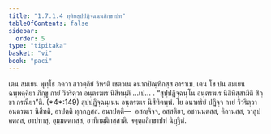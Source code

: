 ```yaml
---
title: "1.7.1.4 ทุติยสุปฺปฏิจฺฉนฺนสิกฺขาปท"
tableOfContents: false
sidebar:
  order: 5
type: "tipitaka"
basket: "vi"
book: "paci"
---
```



<DynamicBreadcrumb />

<Division number="579" book="paci">

<Paragraph number="1700" book="paci">
เตน สมเยน พุทฺโธ ภควา สาวตฺถิยํ วิหรติ เชตวเน อนาถปิณฺฑิกสฺส อาราเม. เตน โข ปน สมเยน ฉพฺพคฺคิยา ภิกฺขู กายํ วิวริตฺวา อนฺตรฆเร นิสีทนฺติ …เป… .
</Paragraph>

<Paragraph number="1701" book="paci">
<Emphasis>“สุปฺปฏิจฺฉนฺโน อนฺตรฆเร นิสีทิสฺสามีติ สิกฺขา กรณียา”</Emphasis>ติ. (*4*:<Emphasis>149</Emphasis>)
</Paragraph>

<Paragraph number="1702" book="paci">
สุปฺปฏิจฺฉนฺเนน อนฺตรฆเร นิสีทิตพฺพํ. โย อนาทริยํ ปฏิจฺจ กายํ วิวริตฺวา อนฺตรฆเร นิสีทติ, อาปตฺติ ทุกฺกฏสฺส.
</Paragraph>

<Paragraph number="1703" book="paci">
อนาปตฺติ—  อสญฺจิจฺจ, อสฺสติยา, อชานนฺตสฺส, คิลานสฺส, วาสูปคตสฺส, อาปทาสุ, อุมฺมตฺตกสฺส, อาทิกมฺมิกสฺสาติ.

</Paragraph>
</Division>

<Paragraph number="1704" type="center" book="paci">
จตุตฺถสิกฺขาปทํ นิฏฺฐิตํ.
</Paragraph>